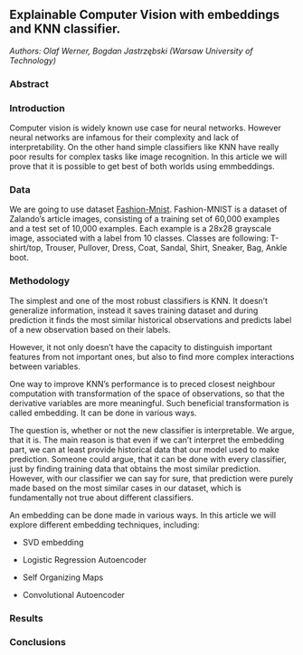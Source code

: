 ## Explainable Computer Vision with embeddings and KNN classifier.

*Authors: Olaf Werner, Bogdan Jastrzębski (Warsaw University of Technology)*

### Abstract


### Introduction
Computer vision is widely known use case for neural networks. However neural networks are infamous for their complexity and lack of interpretability. On the other hand simple classifiers like KNN have really poor results for complex tasks like image recognition. In this article we will prove that it is possible to get best of both worlds using emmbeddings. 

### Data
We are going to use dataset [Fashion-Mnist](https://www.openml.org/d/40996). Fashion-MNIST is a dataset of Zalando's article images, consisting of a training set of 60,000 examples and a test set of 10,000 examples. Each example is a 28x28 grayscale image, associated with a label from 10 classes. Classes are following: T-shirt/top, Trouser, Pullover, Dress, Coat, Sandal, Shirt, Sneaker, Bag, Ankle boot.

### Methodology

The simplest and one of the most robust classifiers is KNN. It doesn't generalize information, instead it saves training dataset and during prediction it finds the most similar historical observations and predicts label of a new observation based on their labels.

However, it not only doesn't have the capacity to distinguish important features from not important ones, but also to find more complex interactions between variables. 

One way to improve KNN's performance is to preced closest neighbour computation with transformation of the space of observations, so that the derivative variables are more meaningful. Such beneficial transformation is called embedding. It can be done in various ways. 

The question is, whether or not the new classifier is interpretable. We argue, that it is. The main reason is that even if we can't interpret the embedding part, we can at least provide historical data that our model used to make prediction. Someone could argue, that it can be done with every classifier, just by finding training data that obtains the most similar prediction. However, with our classifier we can say for sure, that prediction were purely made based on the most similar cases in our dataset, which is fundamentally not true about different classifiers.

An embedding can be done made in various ways. In this article we will explore different embedding techniques, including:

* SVD embedding

* Logistic Regression Autoencoder

* Self Organizing Maps

* Convolutional Autoencoder



### Results


### Conclusions

